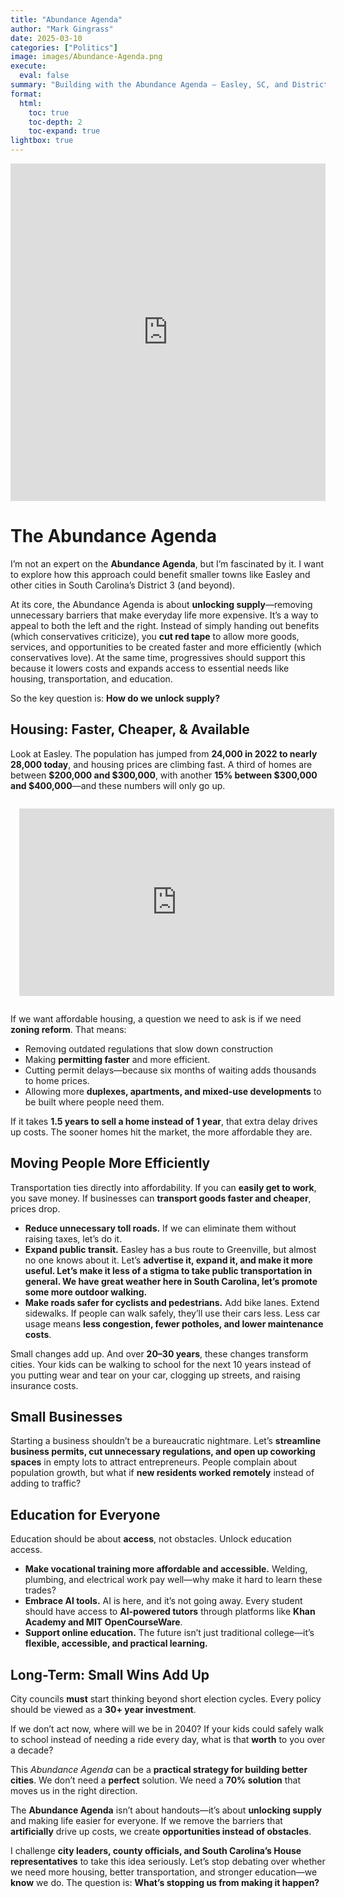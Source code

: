 ```yaml
---
title: "Abundance Agenda"
author: "Mark Gingrass"
date: 2025-03-10
categories: ["Politics"]
image: images/Abundance-Agenda.png
execute:
  eval: false
summary: "Building with the Abundance Agenda – Easley, SC, and District 3 have the potential to grow by expanding supply in housing, transportation, jobs, and infrastructure. Instead of limiting progress, let’s remove barriers and create a future where opportunity is abundant for everyone."
format:
  html:
    toc: true
    toc-depth: 2
    toc-expand: true
lightbox: true
---
```

```{=html}
<html>
<head>
<style>
  /* Make the iframe responsive */
  .video-container {
    position: relative;
    width: 100vw; /* Full viewport width */
    height: 56.25vw; /* Aspect ratio of 16:9 */
    max-width: 100%;
    max-height: 100vh; /* Ensures it doesn't exceed screen height */
  }
  
  .video-container iframe {
    position: absolute;
    width: 100%;
    height: 100%;
  }
</style>
</head>
<body>

<div class="video-container">
  <iframe src="https://www.youtube.com/embed/GN75lRPKCqs?si=sn1H3zkwxdCHx9jh" 
          title="YouTube video player" 
          frameborder="0" 
          allow="accelerometer; autoplay; clipboard-write; encrypted-media; gyroscope; picture-in-picture; web-share" 
          referrerpolicy="strict-origin-when-cross-origin" 
          allowfullscreen>
  </iframe>
</div>

</body>
</html>
```
# **The Abundance Agenda**

I’m not an expert on the **Abundance Agenda**, but I’m fascinated by it. I want to explore how this approach could benefit smaller towns like Easley and other cities in South Carolina’s District 3 (and beyond).

At its core, the Abundance Agenda is about **unlocking supply**—removing unnecessary barriers that make everyday life more expensive. It’s a way to appeal to both the left and the right. Instead of simply handing out benefits (which conservatives criticize), you **cut red tape** to allow more goods, services, and opportunities to be created faster and more efficiently (which conservatives love). At the same time, progressives should support this because it lowers costs and expands access to essential needs like housing, transportation, and education.

So the key question is: **How do we unlock supply?**

## **Housing: Faster, Cheaper, & Available**

Look at Easley. The population has jumped from **24,000 in 2022 to nearly 28,000 today**, and housing prices are climbing fast. A third of homes are between **\$200,000 and \$300,000**, with another **15% between \$300,000 and \$400,000**—and these numbers will only go up.

```{=html}
<iframe id="cr-embed-16000US4521985-housing-ownership-value_distribution" class="census-reporter-embed" src="https://s3.amazonaws.com/embed.censusreporter.org/1.0/iframe.html?geoID=16000US4521985&chartDataID=housing-ownership-value_distribution&dataYear=2023&releaseID=ACS_2023_5-year&chartType=histogram&chartHeight=200&chartQualifier=&chartTitle=Value+of+owner-occupied+housing+units&initialSort=&statType=scaled-percentage" frameborder="0" width="100%" height="300" style="margin: 1em; max-width: 720px;"></iframe>
<script src="https://s3.amazonaws.com/embed.censusreporter.org/1.0/js/embed.chart.make.js"></script>
```

If we want affordable housing, a question we need to ask is if we need **zoning reform**. That means:

-   Removing outdated regulations that slow down construction
-   Making **permitting faster** and more efficient.
-   Cutting permit delays—because six months of waiting adds thousands to home prices.
-   Allowing more **duplexes, apartments, and mixed-use developments** to be built where people need them.

If it takes **1.5 years to sell a home instead of 1 year**, that extra delay drives up costs. The sooner homes hit the market, the more affordable they are.

## **Moving People More Efficiently**

Transportation ties directly into affordability. If you can **easily get to work**, you save money. If businesses can **transport goods faster and cheaper**, prices drop.

-   **Reduce unnecessary toll roads.** If we can eliminate them without raising taxes, let’s do it.\
-   **Expand public transit.** Easley has a bus route to Greenville, but almost no one knows about it. Let’s **advertise it, expand it, and make it more useful. Let's make it less of a stigma to take public transportation in general. We have great weather here in South Carolina, let's promote some more outdoor walking.** \
-   **Make roads safer for cyclists and pedestrians.** Add bike lanes. Extend sidewalks. If people can walk safely, they’ll use their cars less. Less car usage means **less congestion, fewer potholes, and lower maintenance costs**.

Small changes add up. And over **20–30 years**, these changes transform cities. Your kids can be walking to school for the next 10 years instead of you putting wear and tear on your car, clogging up streets, and raising insurance costs.

## **Small Businesses**

Starting a business shouldn’t be a bureaucratic nightmare. Let’s **streamline business permits, cut unnecessary regulations, and open up coworking spaces** in empty lots to attract entrepreneurs. People complain about population growth, but what if **new residents worked remotely** instead of adding to traffic?

## **Education for Everyone**

Education should be about **access**, not obstacles. Unlock education access.

-   **Make vocational training more affordable and accessible.** Welding, plumbing, and electrical work pay well—why make it hard to learn these trades?\
-   **Embrace AI tools.** AI is here, and it’s not going away. Every student should have access to **AI-powered tutors** through platforms like **Khan Academy and MIT OpenCourseWare**.\
-   **Support online education.** The future isn’t just traditional college—it’s **flexible, accessible, and practical learning.**

## **Long-Term: Small Wins Add Up**

City councils **must** start thinking beyond short election cycles. Every policy should be viewed as a **30+ year investment**.

If we don’t act now, where will we be in 2040? If your kids could safely walk to school instead of needing a ride every day, what is that **worth** to you over a decade?

This *Abundance Agenda* can be a **practical strategy for building better cities**. We don’t need a **perfect** solution. We need a **70% solution** that moves us in the right direction.

The **Abundance Agenda** isn’t about handouts—it’s about **unlocking supply** and making life easier for everyone. If we remove the barriers that **artificially** drive up costs, we create **opportunities instead of obstacles**.

I challenge **city leaders, county officials, and South Carolina’s House representatives** to take this idea seriously. Let’s stop debating over whether we need more housing, better transportation, and stronger education—we **know** we do. The question is: **What’s stopping us from making it happen?**
